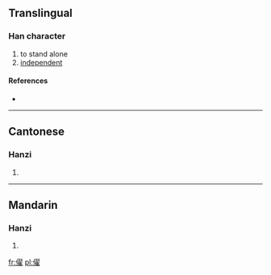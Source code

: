 ==Translingual==

===Han character===
{{Han char|rn=9|rad=人|as=14|sn=16|four=|canj=人尸一土 (OSMG)}}

# to stand alone
# [[independent]]

====References====
* {{Han ref|kx=0119.360|hdz=10232.070|uh=349B|ud=13467}}

----

==Cantonese==

===Hanzi===
{{yue-hanzi|jyut=|y=deui2, diu6}}

# {{defn|Cantonese|sort=人14}}

----

==Mandarin==

===Hanzi===
{{cmn-hanzi|pin=[[diào]] ([[diao4]])|wg=tiao<sup>4</sup>}}

# {{defn|Mandarin|sort=人14}}

[[fr:㒛]]
[[pl:㒛]]